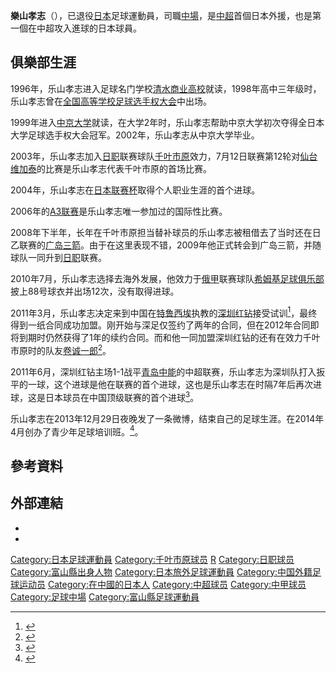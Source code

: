 {{Football player infobox| 
| playername= 樂山孝志
| image    = 
| fullname = 樂山孝志
| englishfullname = Takashi Rakuyama
| nickname    = 
| height      = {{height|meters=1.77}}
| dateofbirth = {{birth date and age|1980|8|11}}
| cityofbirth = [[富山縣|富山縣]][[魚津市|魚津市]]
| countryofbirth = {{JPN}}
| clubnumber = 
| currentclub  = 已退役
| position = [[中場|中場]]
| youthyears1 = 1996–1998
| youthclubs1 = 靜岡市立清水商業高等學校
| youthyears2 = 1999–2002
| youthclubs2 = [[中京大學|中京大學]]
| years1 = 2003–2008
| clubs1 = [[千葉市原|千葉市原]]
| caps1 = 41 
| goals1 = 0
| years2 = 2008
| clubs2 = → [[廣島三箭|廣島三箭]] (外借)
| caps2 = 10
| goals2 = 0
| years3 = 2009
| clubs3 = [[廣島三箭|廣島三箭]]
| caps3 = 14
| goals3 = 0
| years4 = 2010
| clubs4 = [[希姆基足球會|希姆基]]
| caps4 = 12
| goals4 = 0
| years5 = 2011–2013
| clubs5 = [[深圳紅鑽|深圳紅鑽]]
| caps5 = 85
| goals5 = 4
| nationalyears = 
| nationalteam = 
| nationalcaps =
| nationalgoals =
| pcupdate = 2015年7月31日
| ntupdate = 
}}

'''樂山孝志'''（{{Bd|1980年|8月11日||}}），已退役[[日本|日本]]足球運動員，司職[[中場|中場]]，是[[中超|中超]]首個日本外援，也是第一個在中超攻入進球的日本球員。

==俱樂部生涯==
1996年，乐山孝志进入足球名门学校[[清水商业高校|清水商业高校]]就读，1998年高中三年级时，乐山孝志曾在[[全国高等学校足球选手权大会|全国高等学校足球选手权大会]]中出场。

1999年进入[[中京大学|中京大学]]就读，在大学2年时，乐山孝志帮助中京大学初次夺得全日本大学足球选手权大会冠军。2002年，乐山孝志从中京大学毕业。

2003年，乐山孝志加入[[日职|日职]]联赛球队[[千叶市原|千叶市原]]效力，7月12日联赛第12轮对[[仙台维加泰|仙台维加泰]]的比赛是乐山孝志代表千叶市原的首场比赛。

2004年，乐山孝志在[[日本联赛杯|日本联赛杯]]取得个人职业生涯的首个进球。

2006年的[[A3联赛|A3联赛]]是乐山孝志唯一参加过的国际性比赛。

2008年下半年，长年在千叶市原担当替补球员的乐山孝志被租借去了当时还在日乙联赛的[[广岛三箭|广岛三箭]]。由于在这里表现不错，2009年他正式转会到广岛三箭，并随球队一同升到[[日职|日职]]联赛。

2010年7月，乐山孝志选择去海外发展，他效力于[[俄甲|俄甲]]联赛球队[[希姆基足球俱乐部|希姆基足球俱乐部]]披上88号球衣并出场12次，没有取得进球。

2011年3月，乐山孝志决定来到中国在[[特鲁西埃|特鲁西埃]]执教的[[深圳红钻|深圳红钻]]接受试训<ref>{{Cite web |url=http://www.boti.com/news.aspx?id=829477 |title=乐山孝志试训深足获肯定 中超或迎首位日籍外援 |accessdate=2011-03-27 |archive-date=2012-07-23 |archive-url=https://archive.is/20120723230644/http://www.boti.com/news.aspx?id=829477 |dead-url=no }}</ref>，最终得到一纸合同成功加盟。刚开始与深足仅签约了两年的合同，但在2012年合同即将到期时仍然获得了1年的续约合同。而和他一同加盟深圳红钻的还有在效力千叶市原时的队友[[卷诚一郎|卷诚一郎]]<ref>{{Cite web |url=http://sports.sina.com.cn/j/2011-03-23/20265501954.shtml |title=深圳敲定内外援:2日本悍将 新疆三少携手京鲁小将 |accessdate=2011-03-27 |archive-date=2016-03-04 |archive-url=https://web.archive.org/web/20160304105003/http://sports.sina.com.cn/j/2011-03-23/20265501954.shtml |dead-url=no }}</ref>。

2011年6月，深圳红钻主场1-1战平[[青岛中能|青岛中能]]的中超联赛，乐山孝志为深圳队打入扳平的一球，这个进球是他在联赛的首个进球，这也是乐山孝志在时隔7年后再次进球，这是日本球员在中国顶级联赛的首个进球<ref>{{Cite web |url=http://sports.163.com/11/0612/17/76C8P1QN00051C89.html |title=乐山孝志进球救主 入日本球员中国顶级联赛首球 |accessdate=2011-06-12 |archive-date=2015-12-22 |archive-url=https://web.archive.org/web/20151222093136/http://sports.163.com/11/0612/17/76C8P1QN00051C89.html |dead-url=no }}</ref>。

乐山孝志在2013年12月29日夜晚发了一条微博，结束自己的足球生涯。在2014年4月创办了青少年足球培训班。<ref>{{Cite web |url=http://www.sohu.com/a/236496685_499976 |title=中超第一日本外援扎根中国做青训，他说踢球先学做人 |accessdate=2018-08-10 |archive-date=2018-08-10 |archive-url=https://web.archive.org/web/20180810235451/http://www.sohu.com/a/236496685_499976 |dead-url=no }}</ref>。

==參考資料==
{{reflist}}

==外部連結==
*{{Sinaweibo|2774649230}}
*{{J.League player|7257}}

{{2011年中超分类名单深圳}}
{{2012年中甲分类名单深圳}}
{{2013年中甲分类名单深圳}}

[[Category:日本足球運動員|Category:日本足球運動員]]
[[Category:千叶市原球员|Category:千叶市原球员]]
[[Category:深圳足球俱乐部球员|R]]
[[Category:日职球员|Category:日职球员]]
[[Category:富山縣出身人物|Category:富山縣出身人物]]
[[Category:日本旅外足球運動員|Category:日本旅外足球運動員]]
[[Category:中国外籍足球运动员|Category:中国外籍足球运动员]]
[[Category:在中國的日本人|Category:在中國的日本人]]
[[Category:中超球员|Category:中超球员]]
[[Category:中甲球员|Category:中甲球员]]
[[Category:足球中場|Category:足球中場]]
[[Category:富山縣足球運動員|Category:富山縣足球運動員]]